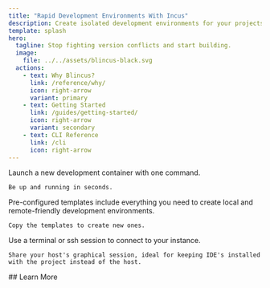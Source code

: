 ```yaml
---
title: "Rapid Development Environments With Incus"
description: Create isolated development environments for your projects quickly.
template: splash
hero:
  tagline: Stop fighting version conflicts and start building. 
  image:
    file: ../../assets/blincus-black.svg
  actions:
    - text: Why Blincus?
      link: /reference/why/
      icon: right-arrow
      variant: primary
    - text: Getting Started
      link: /guides/getting-started/
      icon: right-arrow
      variant: secondary
    - text: CLI Reference
      link: /cli
      icon: right-arrow
---
```




  <Card title="Fast" icon="rocket">
    Launch a new development container with one command. 
    
    Be up and running in seconds.
  </Card>

  <Card title="Opinionated" icon="list-format">
    Pre-configured templates include everything you need to create local and remote-friendly development environments.
    
    Copy the templates to create new ones.
  </Card>
  <Card title="Flexible" icon="laptop">
    Use a terminal or ssh session to connect to your instance.

    Share your host's graphical session, ideal for keeping IDE's installed with the project instead of the host.
  </Card>
## Learn More

<CardGrid stagger>
	<Card title="Learn About Blincus" icon="document">
		  <LinkCard title="Features" href="/reference/features/" />
		  <LinkCard title="How Blincus Works" href="/reference/how-blincus-works/" />
	</Card>
	<Card title="Make It Yours" icon="add-document">
	  <LinkCard title="Customizing Blincus" href="/guides/customizing/" />
	  <LinkCard title="Tips & Tricks" href="/guides/tips-tricks/" />
	</Card>
	<Card title="Reference" icon="setting">
	  <LinkCard title="CLI Reference" href="/cli/" />
	</Card>

</CardGrid>
